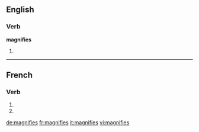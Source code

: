 {{also|magnifiés}}
==English==

===Verb===
'''magnifies'''

# {{third-person singular of|[[magnify]]}}

----

==French==

===Verb===
{{fr-verb-form}}

# {{conjugation of|magnifier||2|s|pres|ind|lang=fr}}
# {{conjugation of|magnifier||2|s|pres|sub|lang=fr}}

[[de:magnifies]]
[[fr:magnifies]]
[[it:magnifies]]
[[vi:magnifies]]